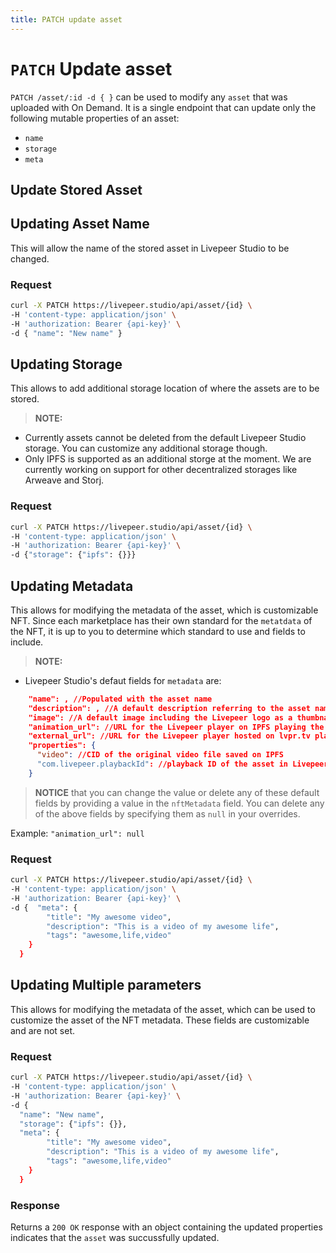 ```yaml
---
title: PATCH update asset
---
```


# `PATCH` Update asset

`PATCH /asset/:id -d { }` can be used to modify any `asset` that was uploaded
with On Demand. It is a single endpoint that can update only the following
mutable properties of an asset:

- `name`
- `storage`
- `meta`

## Update Stored Asset

## Updating Asset Name

This will allow the name of the stored asset in Livepeer Studio to be changed.

### Request

```bash
curl -X PATCH https://livepeer.studio/api/asset/{id} \
-H 'content-type: application/json' \
-H 'authorization: Bearer {api-key}' \
-d { "name": "New name" }
```

## Updating Storage

This allows to add additional storage location of where the assets are to be
stored.

> **NOTE:**

- Currently assets cannot be deleted from the default Livepeer Studio storage.
  You can customize any additional storage though.
- Only IPFS is supported as an additional storge at the moment. We are currently
  working on support for other decentralized storages like Arweave and Storj.

### Request

```bash
curl -X PATCH https://livepeer.studio/api/asset/{id} \
-H 'content-type: application/json' \
-H 'authorization: Bearer {api-key}' \
-d {"storage": {"ipfs": {}}}
```

## Updating Metadata

This allows for modifying the metadata of the asset, which is customizable NFT.
Since each marketplace has their own standard for the `metatdata` of the NFT, it
is up to you to determine which standard to use and fields to include.

> **NOTE:**

- Livepeer Studio's defaut fields for `metadata` are:

```json
    "name": , //Populated with the asset name
    "description": , //A default description referring to the asset name above
    "image": //A default image including the Livepeer logo as a thumbnail
    "animation_url": //URL for the Livepeer player on IPFS playing the video from Livepeer Studio
    "external_url": //URL for the Livepeer player hosted on lvpr.tv playing the video from Livepeer Studio
    "properties": {
      "video": //CID of the original video file saved on IPFS
      "com.livepeer.playbackId": //playback ID of the asset in Livepeer Studio
    }
```

> **NOTICE** that you can change the value or delete any of these default fields
> by providing a value in the `nftMetadata` field. You can delete any of the
> above fields by specifying them as `null` in your overrides.

Example: `"animation_url": null`

### Request

```bash
curl -X PATCH https://livepeer.studio/api/asset/{id} \
-H 'content-type: application/json' \
-H 'authorization: Bearer {api-key}' \
-d {  "meta": {
        "title": "My awesome video",
        "description": "This is a video of my awesome life",
        "tags": "awesome,life,video"
    }
  }
```

## Updating Multiple parameters

This allows for modifying the metadata of the asset, which can be used to
customize the asset of the NFT metadata. These fields are customizable and are
not set.

### Request

```bash
curl -X PATCH https://livepeer.studio/api/asset/{id} \
-H 'content-type: application/json' \
-H 'authorization: Bearer {api-key}' \
-d {
  "name": "New name",
  "storage": {"ipfs": {}},
  "meta": {
        "title": "My awesome video",
        "description": "This is a video of my awesome life",
        "tags": "awesome,life,video"
    }
  }
```

### Response

Returns a `200 OK` response with an object containing the updated properties
indicates that the `asset` was succussfully updated.
